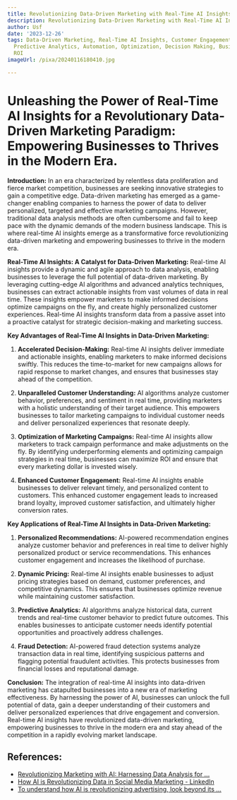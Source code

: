 ```yaml
---
title: Revolutionizing Data-Driven Marketing with Real-Time AI Insights
description: Revolutionizing Data-Driven Marketing with Real-Time AI Insights
author: Usf
date: '2023-12-26'
tags: Data-Driven Marketing, Real-Time AI Insights, Customer Engagement, Personalization,
  Predictive Analytics, Automation, Optimization, Decision Making, Business Intelligence,
  ROI
imageUrl: /pixa/20240116180410.jpg

---
```

# Unleashing the Power of Real-Time  AI Insights for  a Revolutionary Data-Driven Marketing Paradigm: Empowering Businesses to  Thrives in  the Modern Era.

**Introduction:**
In an era characterized by relentless data proliferation and fierce market  competition, businesses are seeking innovative strategies to gain a competitive edge. Data-driven marketing has emerged as a game-changer enabling companies to harness  the power of data to  deliver personalized, targeted and effective marketing  campaigns. However, traditional data analysis  methods are often  cumbersome and fail to keep pace with the dynamic demands of the modern business landscape. This is where  real-time AI insights emerge as a transformative force revolutionizing data-driven marketing and  empowering businesses to thrive in the modern era.

**Real-Time AI  Insights: A Catalyst for Data-Driven Marketing:**
Real-time AI insights provide a dynamic and agile approach to data  analysis, enabling businesses to leverage the full potential of data-driven  marketing. By leveraging cutting-edge  AI algorithms and advanced analytics techniques, businesses can extract actionable insights from vast volumes of data  in real time. These insights empower marketers to make informed decisions  optimize campaigns on the fly, and create highly personalized customer experiences.  Real-time AI  insights  transform data from a passive asset into a proactive catalyst for strategic decision-making and marketing success.

**Key Advantages  of Real-Time AI Insights in Data-Driven Marketing:**

1. **Accelerated Decision-Making:**
   Real-time AI insights deliver  immediate and actionable insights, enabling marketers to make informed  decisions swiftly.  This reduces the  time-to-market for new campaigns allows  for rapid response to market changes, and ensures that businesses stay ahead of the  competition.

2. **Unparalleled Customer Understanding:**
   AI algorithms analyze customer behavior, preferences, and sentiment in real time, providing  marketers with a holistic understanding  of their target audience. This empowers businesses to tailor marketing campaigns to individual customer needs and deliver personalized experiences that resonate deeply.

3. **Optimization of Marketing  Campaigns:**
   Real-time AI insights allow marketers to track campaign performance and make adjustments on the fly. By identifying underperforming elements and optimizing campaign strategies in real time, businesses can maximize ROI and ensure that every marketing dollar is invested wisely.

4. **Enhanced Customer Engagement:**
   Real-time AI insights enable businesses to deliver relevant timely, and personalized content to customers. This enhanced customer engagement leads to increased brand loyalty,  improved customer satisfaction, and ultimately higher conversion rates.

**Key Applications of  Real-Time AI Insights in Data-Driven  Marketing:**

1. **Personalized Recommendations:**
   AI-powered recommendation engines analyze customer behavior and preferences  in real time  to deliver highly personalized product or service recommendations. This enhances customer engagement and increases  the likelihood of  purchase.

2. **Dynamic Pricing:**
   Real-time AI insights enable businesses to adjust pricing strategies  based on demand, customer preferences, and competitive dynamics.  This ensures  that businesses  optimize revenue  while maintaining  customer satisfaction.

3. **Predictive  Analytics:**
   AI algorithms analyze historical data, current trends and real-time customer behavior to predict future outcomes. This enables businesses  to anticipate customer needs identify potential opportunities and  proactively  address  challenges.

4. **Fraud Detection:**
   AI-powered fraud detection systems analyze transaction data in real time, identifying suspicious patterns and flagging potential fraudulent activities. This protects businesses from financial losses and reputational damage.

**Conclusion:**
The integration of real-time AI insights into data-driven  marketing has catapulted businesses into a new era of  marketing effectiveness. By harnessing the power  of AI, businesses can unlock the full potential of data, gain a deeper understanding of their customers and deliver personalized experiences that drive engagement and conversion. Real-time AI  insights have revolutionized data-driven marketing, empowering businesses to thrive in the modern  era  and  stay ahead of the competition in  a rapidly evolving market  landscape.

## References:
- [Revolutionizing Marketing with AI: Harnessing Data Analysis for ...](https://www.linkedin.com/pulse/revolutionizing-marketing-ai-harnessing-data)
- [How AI is Revolutionizing Data in Social Media Marketing - LinkedIn](https://www.linkedin.com/pulse/how-ai-revolutionizing-data-social-media-marketing-insights-singh)
- [To understand how AI is revolutionizing advertising, look beyond its ...](https://www.thecurrent.com/generative-ai-advertising-technology-marketing-svp)
